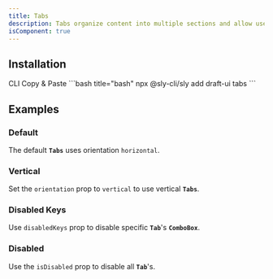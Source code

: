 ```yaml
---
title: Tabs
description: Tabs organize content into multiple sections and allow users to navigate between them.
isComponent: true
---
```


## Installation

<Tabs>
  <TabList aria-label="Preview and Code Tabs">
      <Tab id="cli-install">CLI</Tab>
      <Tab id="manual-install">Copy & Paste</Tab>
  </TabList>
  <TabPanel id="cli-install" className="px-0 [&_pre]:my-0 [&_figure]:my-0">
    ```bash title="bash"
    npx @sly-cli/sly add draft-ui tabs
    ```
  </TabPanel>
  <TabPanel id="manual-install" className="px-0">
    <ComponentSource src="../../packages/ui/src/tabs.tsx" />
  </TabPanel>
</Tabs>

## Examples

### Default

The default **`Tabs`** uses orientation `horizontal`.

<ComponentExample name="tabs" story="default" />

### Vertical

Set the `orientation` prop to `vertical` to use vertical **`Tabs`**.

<ComponentExample name="tabs" story="vertical" />

### Disabled Keys

Use `disabledKeys` prop to disable specific **`Tab`**'s **`ComboBox`**.

<ComponentExample name="tabs" story="disabled-keys" />

### Disabled

Use the `isDisabled` prop to disable all **`Tab`**'s.

<ComponentExample name="tabs" story="disabled" />
